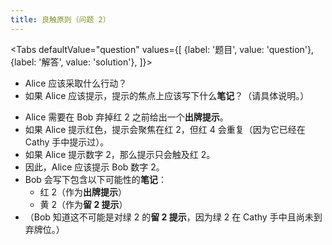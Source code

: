 ```yaml
---
title: 良触原则（问题 2）
---
```



<BeginnersGuideProgress id="good-touch-principle-question-2" />

<Tabs
  defaultValue="question"
  values={[
    {label: '题目', value: 'question'},
    {label: '解答', value: 'solution'},
  ]}>
<TabItem value="question">

- Alice 应该采取什么行动？
- 如果 Alice 应该提示，提示的焦点上应该写下什么**笔记**？（请具体说明。）

</TabItem>
<TabItem value="solution">

- Alice 需要在 Bob 弃掉红 2 之前给出一个**出牌提示**。
- 如果 Alice 提示红色，提示会聚焦在红 2，但红 4 会重复（因为它已经在 Cathy 手中提示过）。
- 如果 Alice 提示数字 2，那么提示只会触及红 2。
- 因此，Alice 应该提示 Bob 数字 2。
- Bob 会写下包含以下可能性的**笔记**：
  - 红 2（作为**出牌提示**）
  - 黄 2（作为**留 2 提示**）
- （Bob 知道这不可能是对绿 2 的**留 2 提示**，因为绿 2 在 Cathy 手中且尚未到弃牌位。）

</TabItem>
</Tabs>

<GoodTouchPrincipleQuestion2 />
